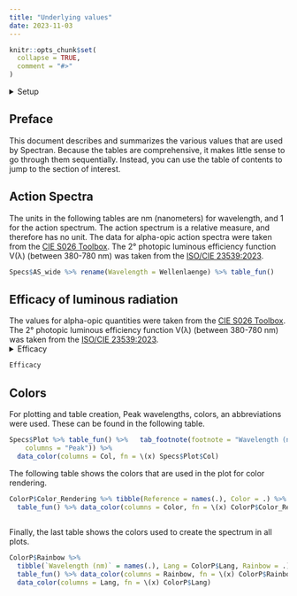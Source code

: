 ```yaml
---
title: "Underlying values"
date: 2023-11-03
---
```


```r
knitr::opts_chunk$set(
  collapse = TRUE,
  comment = "#>"
)
```

<details><summary> Setup </summary>
```r
library(Spectran)
library(gt)
library(dplyr)
library(purrr)
library(tidyr)

table_fun <- function(data) {   
  data %>% gt() %>% 
  tab_style(
    style = cell_borders(
      sides = c("left", "right"),
      color = "grey"),
    locations = list(
      cells_body(
      columns = everything()
      ),
      cells_column_labels()
    )
    )
}
  
```
</details> 

## Preface

This document describes and summarizes the various values that are used by Spectran. Because the tables are comprehensive, it makes little sense to go through them sequentially. Instead, you can use the table of contents to jump to the section of interest.

## Action Spectra

The units in the following tables are nm (nanometers) for wavelength, and 1 for the action spectrum. The action spectrum is a relative measure, and therefore has no unit. The data for alpha-opic action spectra were taken from the [CIE S026 Toolbox](https://cie.co.at/publications/cie-system-metrology-optical-radiation-iprgc-influenced-responses-light-0). The 2° photopic luminous efficiency function V(λ) (between 380-780 nm) was taken from the [ISO/CIE 23539:2023](https://cie.co.at/publications/photometry-cie-system-physical-photometry-3).

```r
Specs$AS_wide %>% rename(Wavelength = Wellenlaenge) %>% table_fun()
```

## Efficacy of luminous radiation

The values for alpha-opic quantities were taken from the [CIE S026 Toolbox](https://cie.co.at/publications/cie-system-metrology-optical-radiation-iprgc-influenced-responses-light-0). The 2° photopic luminous efficiency function V(λ) (between 380-780 nm) was taken from the [ISO/CIE 23539:2023](https://cie.co.at/publications/photometry-cie-system-physical-photometry-3).
<details><summary> Efficacy </summary>
```r
Efficacy <- Specs$Efficacy %>% 
  as_tibble() %>% 
  pivot_longer(cols = everything(), values_to = "inverse Efficacy") %>% 
  mutate(Efficacy = 1/`inverse Efficacy`*1000) %>% table_fun() %>% 
  tab_footnote(footnote = "lm/W",locations = cells_column_labels(
    columns = "inverse Efficacy")) %>% 
  tab_footnote(footnote = "mW/lm",locations = cells_column_labels(
    columns = "Efficacy")) %>% 
  tab_options(footnotes.multiline = FALSE) %>% 
  fmt_number(drop_trailing_zeros = TRUE, decimals = 7, sep_mark = " ")
```
</details> 

```r
Efficacy
```


## Colors

For plotting and table creation, Peak wavelengths, colors, an abbreviations were used. These can be found in the following table.

```r
Specs$Plot %>% table_fun() %>%   tab_footnote(footnote = "Wavelength (nm)",locations = cells_column_labels(
    columns = "Peak")) %>% 
  data_color(columns = Col, fn = \(x) Specs$Plot$Col)
```

The following table shows the colors that are used in the plot for color rendering.

```r
ColorP$Color_Rendering %>% tibble(Reference = names(.), Color = .) %>% 
  table_fun() %>% data_color(columns = Color, fn = \(x) ColorP$Color_Rendering)
  
```
Finally, the last table shows the colors used to create the spectrum in all plots.

```r
ColorP$Rainbow %>% 
  tibble(`Wavelength (nm)` = names(.), Lang = ColorP$Lang, Rainbow = .) %>% 
  table_fun() %>% data_color(columns = Rainbow, fn = \(x) ColorP$Rainbow) %>% 
  data_color(columns = Lang, fn = \(x) ColorP$Lang)
```

